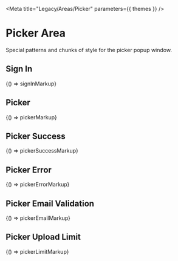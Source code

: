 
<Meta title="Legacy/Areas/Picker" parameters={{ themes }} />

# Picker Area

Special patterns and chunks of style for the picker popup window.

## Sign In

<Canvas>
  <Story name="Sign In">{() => signInMarkup}</Story>
</Canvas>

## Picker

<Canvas>
  <Story name="Picker">{() => pickerMarkup}</Story>
</Canvas>

## Picker Success

<Canvas>
  <Story name="Picker Success">{() => pickerSuccessMarkup}</Story>
</Canvas>

## Picker Error

<Canvas>
  <Story name="Picker Error">{() => pickerErrorMarkup}</Story>
</Canvas>

## Picker Email Validation

<Canvas>
  <Story name="Picker Email Validation">{() => pickerEmailMarkup}</Story>
</Canvas>

## Picker Upload Limit

<Canvas>
  <Story name="Picker Upload Limit">{() => pickerLimitMarkup}</Story>
</Canvas>
